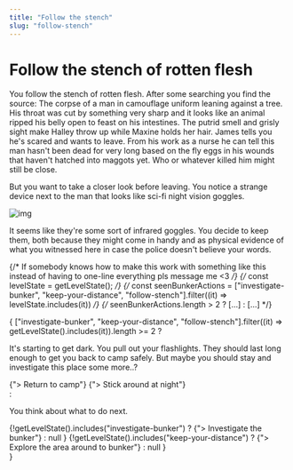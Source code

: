 ```yaml
---
title: "Follow the stench"
slug: "follow-stench"
---
```



# Follow the stench of rotten flesh

You follow the stench of rotten flesh. After some searching you find the source: The corpse of a man in camouflage uniform leaning against a tree. His throat was cut by something very sharp and it looks like an animal ripped his belly open to feast on his intestines. The putrid smell and grisly sight make Halley throw up while Maxine holds her hair. James tells you he's scared and wants to leave. From his work as a nurse he can tell this man hasn't been dead for very long based on the fly eggs in his wounds that haven't hatched into maggots yet. Who or whatever killed him might still be close.

But you want to take a closer look before leaving. You notice a strange device next to the man that looks like sci-fi night vision goggles. 

![img](./adrian-infernus-XQ2Rk4SPcwU-unsplash.jpg)

It seems like they're some sort of infrared goggles. You decide to keep them, both because they might come in handy and as physical evidence of what you witnessed here in case the police doesn't believe your words.

{/* If somebody knows how to make this work with something like this instead of having to one-line everything pls message me <3 */}
{/* const levelState = getLevelState();   */}
{/* const seenBunkerActions = ["investigate-bunker", "keep-your-distance", "follow-stench"].filter((it) => levelState.includes(it)) */}
{/* seenBunkerActions.length > 2 ? [...] : [...] */}

{
    ["investigate-bunker", "keep-your-distance", "follow-stench"].filter((it) => getLevelState().includes(it)).length >= 2
        ? <div>
           <p>It's starting to get dark. You pull out your flashlights. They should last long enough to get you back to camp safely. But maybe you should stay and investigate this place some more..?</p>
            <Link to="../return-to-camp">{"> Return to camp"}</Link>
            <Link to="../stay-at-night">{"> Stick around at night"}</Link>
          </div>
        : <div>
            <p>You think about what to do next.</p>
            {!getLevelState().includes("investigate-bunker") ? <Link to="../investigate-bunker">{"> Investigate the bunker"}</Link> : null }
            {!getLevelState().includes("keep-your-distance") ? <Link to="../keep-your-distance">{"> Explore the area around to bunker"}</Link> : null }
          </div>
}

